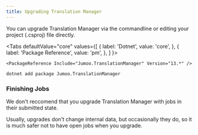 ```yaml
---
title: Upgrading Translation Manager
---
```



You can upgrade Translation Manager via the commandline or editing your project (.csproj) file directly.


<Tabs
  defaultValue="core"
  values={[
    { label: 'Dotnet', value: 'core', },
    { label: 'Package Reference', value: 'pm', },
  ]
}>
<TabItem value="pm">

```cli
<PackageReference Include="Jumoo.TranslationManager" Version="13.*" />
```

</TabItem>
<TabItem value="core">

```cli
dotnet add package Jumoo.TranslationManager
```

</TabItem>
</Tabs>

### Finishing Jobs

We don't reccomend that you upgrade Translation Manager with jobs in their submitted state. 

Usually, upgrades don't change internal data, but occasionally they do, so it is much safer not to have open jobs when you upgrade.



